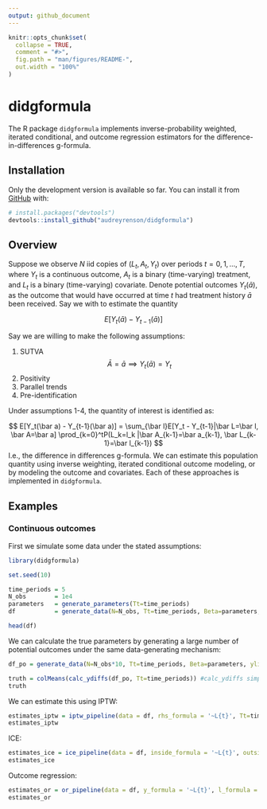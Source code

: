 ```yaml
---
output: github_document
---
```


<!-- README.md is generated from README.Rmd. Please edit that file -->

```r
knitr::opts_chunk$set(
  collapse = TRUE,
  comment = "#>",
  fig.path = "man/figures/README-",
  out.width = "100%"
)
```

# didgformula

<!-- badges: start -->
<!-- badges: end -->

The R package `didgformula` implements inverse-probability weighted, iterated conditional, and outcome regression estimators for the difference-in-differences g-formula. 

## Installation

Only the development version is available so far. You can install it from [GitHub](https://github.com/) with:

``` r
# install.packages("devtools")
devtools::install_github("audreyrenson/didgformula")
```

## Overview

Suppose we observe $N$ iid copies of $(L_t, A_t, Y_t)$ over periods $t=0,1,...,T$, where $Y_t$ is a continuous outcome, $A_t$ is a binary (time-varying) treatment, and $L_t$ is a binary (time-varying) covariate. Denote potential outcomes $Y_t(\bar a)$, as the outcome that would have occurred at time $t$ had treatment history $\bar a$ been received. Say we with to estimate the quantity

$$
E[Y_t(\bar a) - Y_{t-1}(\bar a)]
$$

Say we are willing to make the following assumptions:

1. SUTVA
$$
\bar A = \bar a \implies Y_t(\bar a) = Y_t
$$
2. Positivity
3. Parallel trends
4. Pre-identification

Under assumptions 1-4, the quantity of interest is identified as:

$$
E[Y_t(\bar a) - Y_{t-1}(\bar a)] = \sum_{\bar l}E[Y_t - Y_{t-1}|\bar L=\bar l, \bar A=\bar a] \prod_{k=0}^tP(L_k=l_k |\bar A_{k-1}=\bar a_{k-1}, \bar L_{k-1}=\bar l_{k-1})
$$
I.e., the difference in differences g-formula. We can estimate this population quantity using inverse weighting, iterated conditional outcome modeling, or by modeling the outcome and covariates. Each of these approaches is implemented in `didgformula`.

## Examples

### Continuous outcomes

First we simulate some data under the stated assumptions:

```r
library(didgformula)

set.seed(10)

time_periods = 5
N_obs        = 1e4
parameters   = generate_parameters(Tt=time_periods)
df           = generate_data(N=N_obs, Tt=time_periods, Beta=parameters, ylink = 'rnorm_identity')

head(df)
```

We can calculate the true parameters by generating a large number of potential outcomes under the same data-generating mechanism:

```r
df_po = generate_data(N=N_obs*10, Tt=time_periods, Beta=parameters, ylink='rnorm_identity', potential_outcomes = TRUE)

truth = colMeans(calc_ydiffs(df_po, Tt=time_periods)) #calc_ydiffs simply takes Y_t-Y_{t-1} for t=1,...,T
truth
```

We can estimate this using IPTW:

```r
estimates_iptw = iptw_pipeline(data = df, rhs_formula = '~L{t}', Tt=time_periods)
estimates_iptw
```
ICE:
```r
estimates_ice = ice_pipeline(data = df, inside_formula = '~L{t}', outside_formula = '~L{k}', Tt=time_periods)
estimates_ice
```

Outcome regression:
```r
estimates_or = or_pipeline(data = df, y_formula = '~L{t}', l_formula = '~1', Tt=time_periods, nreps=N_obs) #usually nreps should be much larger but in this example it appears fine
estimates_or
```



